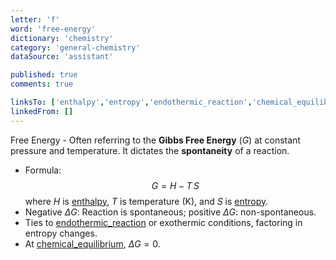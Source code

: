 ```yaml
---
letter: 'f'
word: 'free-energy'
dictionary: 'chemistry'
category: 'general-chemistry'
dataSource: 'assistant'

published: true
comments: true

linksTo: ['enthalpy','entropy','endothermic_reaction','chemical_equilibrium']
linkedFrom: []
---
```


<a id="free_energy">Free Energy</a> - Often referring to the **Gibbs Free Energy** ($G$) at constant pressure and temperature. It dictates the **spontaneity** of a reaction.

- Formula:  
  $$ 
  G = H - T\,S 
  $$
  where $H$ is [enthalpy](#enthalpy), $T$ is temperature (K), and $S$ is [entropy](#entropy).
- Negative $\Delta G$: Reaction is spontaneous; positive $\Delta G$: non-spontaneous.
- Ties to [endothermic_reaction](#endothermic_reaction) or exothermic conditions, factoring in entropy changes.
- At [chemical_equilibrium](#chemical_equilibrium), $\Delta G = 0$.

